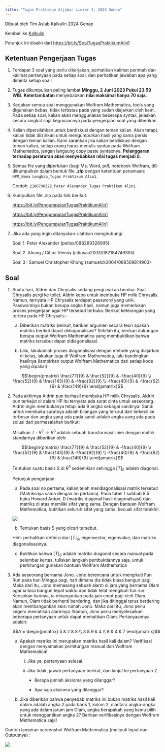```yaml
---
title: "Tugas Praktikum Aljabar Linier 1, 2024 Genap"
---
```


Dibuat oleh Tim Aslab Kalkulin 2024 Genap

Kembali ke [Kalkulin](./kalkulin2024genap.qmd)

Petunjuk ini disalin dari <https://bit.ly/SoalTugasPraktikumAlin1>

## Ketentuan Pengerjaan Tugas

1. Terdapat 3 soal yang perlu dikerjakan, perhatikan kalimat perintah dan kalimat pertanyaan pada setiap soal, dan perhatikan jawaban apa yang diminta setiap soal!

2. Tugas dikumpulkan paling lambat **Minggu, 2 Juni 2023 Pukul 23.59 WIB.** **Keterlambatan** menyebabkan **nilai maksimal hanya 70 saja.**

3. Kerjakan semua soal menggunakan Wolfram Mathematica, tools yang digunakan bebas, tidak terbatas pada yang sudah diajarkan oleh kami. Pada setiap soal, kalian akan menggunakan beberapa syntax, jelaskan secara singkat saja kegunaannya pada pengerjaan soal yang diberikan.

4. Kalian dipersilahkan untuk berdiskusi dengan teman kalian. Akan tetapi, kalian tidak diizinkan untuk mengumpulkan hasil yang sama persis dengan teman kalian. Kami sarankan jika kalian berdiskusi dengan teman kalian, setiap orang harus menulis syntax pada Wolfram Mathematica, jangan langsung copy paste syntaxnya. **Pelanggaran terhadap peraturan akan menyebabkan nilai tugas menjadi 0.**

5. Semua file yang diperlukan (bagi Ms. Word, pdf, notebook Wolfram, dll) dikumpulkan dalam bentuk file ***.zip*** dengan ketentuan penamaan: `NPM_Nama Lengkap_Tugas Praktikum Alin1`.

    Contoh: `2106706322_Peter Alexander_Tugas Praktikum Alin1`.

6. Kumpulkan file .zip pada link berikut:

    <https://bit.ly/PengumpulanTugasPraktikumAlin1>

    <https://bit.ly/PengumpulanTugasPraktikumAlin1>

    <https://bit.ly/PengumpulanTugasPraktikumAlin1>

7. Jika ada yang ingin ditanyakan silahkan menghubungi:

    Soal 1: Peter Alexander (petlex/088289326995)

    Soal 2. Ahong / Citius Vienny (citiusaa2003/082184749305)

    Soal 3 : Samuel Christopher Khong (samuelck2004/089508814903)

## Soal

1. Suatu hari, Aldrin dan Chrysalis sedang pergi makan berdua. Saat Chrysalis pergi ke toilet, Aldrin kepo untuk membuka HP milik Chrysalis. Namun, ternyata HP Chrysalis terdapat password yang unik. Passwordnya bukan berupa angka hasil, namun juga memerlukan proses pengerjaan agar HP tersebut terbuka. Berikut keterangan yang tertera pada HP Chrysalis : 

    a. Diberikan matriks berikut, berikan argumen secara teori apakah matriks berikut dapat didiagonalisasi? Setelah itu, berikan dukungan berupa output Wolfram Mathematica yang membuktikan bahwa matriks tersebut dapat didiagonalisasi.

    b. Lalu, lakukanlah proses diagonalisasi dengan metode yang diajarkan di kelas, lakukan juga di Wolfram Mathematica, lalu bandingkan hasilnya (lampirkan output Wolfram Mathematica dari setiap kode yang dipakai)

    $$\begin{pmatrix}
        \frac{77}{9} & \frac{52}{9} & -\frac{40}{9} \\
        \frac{52}{9} & \frac{143}{9} & -\frac{92}{9} \\
        -\frac{40}{9} & -\frac{92}{9} & \frac{149}{9}
    \end{pmatrix}$$

2. Pada akhirnya Aldrin pun berhasil membuka HP milik Chrysalis. Aldrin pun terkejut di dalam HP itu ternyata ada surat cinta untuk seseorang. Aldrin ingin membukanya tetapi ada 9 angka sebagai sandinya. Sandi untuk membuka suratnya adalah bilangan yang terurut dari terkecil ke terbesar dan angka yang ada pada sandi adalah angka yang ada pada solusi dari permasalahan berikut:

    Misalkan $T : R^3 \rightarrow R^3$ adalah sebuah transformasi linier dengan matrik standarnya diberikan oleh:

    $$\begin{pmatrix}
        \frac{77}{9} & \frac{52}{9} & -\frac{40}{9} \\
        \frac{52}{9} & \frac{143}{9} & -\frac{92}{9} \\
        -\frac{40}{9} & -\frac{92}{9} & \frac{149}{9}
    \end{pmatrix}$$

    Tentukan suatu basis S di $R^3$ sedemikian sehingga $[T]_S$ adalah diagonal.

    Petunjuk pengerjaan:
    
    a. Pada soal no pertama, kalian telah mendiagonalisasi matrik tersebut (Matriksnya sama dengan no pertama). Pada tabel 1 subbab 8.5 buku Howard Anton, D (matriks diagonal hasil diagonalisasi) dan matriks di atas memiliki sifat yang sama. Dengan bantuan Wolfram Mathematica, buktikan seluruh sifat yang sama, kecuali sifat terakhir.

    ![](./gambar_tugas/similarity_invariants.png)

    b. Tentukan basis S yang dicari tersebut.

    Hint: perhatikan definisi dari $[T]_S$, eigenvector, eigenvalue, dan matriks diagonalisasinya.

    c. Buktikan bahwa $[T]_S$ adalah matriks diagonal secara manual pada selembar kertas, tuliskan langkah pembuktiannya saja, untuk perhitungan gunakan bantuan Wolfram Mathematica

3. Ada seseorang bernama Jono. Jono berencana untuk mengikuti Fun Run pada hari Minggu pagi, hari dimana dia tidak biasa bangun pagi. Maka dari itu, Jono memasang sebuah alarm di jam yang bernama Olam agar ia bisa bangun tepat waktu dan tidak telat mengikuti fun run. Keesokan harinya, ia dibangunkan pada jam empt pagi oleh Olam. Namun, Olam tidak berhenti berdering, dan jika ditinggal terus berdering akan membangunkan seisi rumah Jono. Maka dari itu, Jono perlu segera mematikan alarmnya. Namun, Jono perlu menyelesaikan beberapa pertanyaan untuk dapat mematikan Olam. Pertanyaannya adalah:

    $$A = \begin{pmatrix}
        5 & 2 & 8 \\
        3 & 9 & 4 \\
        8 & 4 & 7
    \end{pmatrix}$$

    a. Apakah matriks ini merupakan matriks hasil kali dalam? Verifikasi dengan menyamakan perhitungan manual dan Wolfram Mathematica!

        i. Jika ya, pertanyaan selesai.
        ii. Jika tidak, jawab pertanyaan berikut, dan lanjut ke pertanyaan 2

            - Berapa jumlah aksioma yang dilanggar?

            - Apa saja aksioma yang dilanggar?

    b. Jika diberikan bahwa penyebab matriks ini bukan matriks hasil kali dalam adalah angka 2 pada baris 1, kolom 2, diantara angka-angka yang ada dalam jarum jam Olam, angka berapakah yang kamu pilih untuk menggantikan angka 2? Berikan verifikasinya dengan Wolfram Mathematica saja!

Contoh lampiran screenshot Wolfram Mathematica (meliputi Input dan Outputnya) :

![](./gambar_tugas/contoh_lampiran1.png)